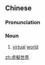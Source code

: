 ==Chinese==
{{zh-forms|s=虚拟世界|type=22}}
{{zh-wp}}

===Pronunciation===
{{zh-pron
|m=xūnǐ shìjiè
|cat=n
}}

===Noun===
{{zh-noun}}

# [[virtual]] [[world]]

[[zh:虛擬世界]]
